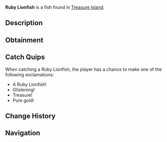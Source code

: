 {{FishInfobox
|image          = Ruby Lionfish.png
|rarity         = Legendary
|sea            = Second Sea
|location       = [[Treasure Island]]
|sublocation    = 
|sources        = Fishing Rod
|radar_location = 
|prog_speed     = -45
|xp             = 7500
|weather        = 
|time           = 
|season         = 
|bait           = Crystal Bananas
|base_weight    = 17
|base_value     = 10800
|weight_range   = 11.5
|base_chance    = 15
|base_resil     = 25
}}
'''Ruby Lionfish''' is a {{Rarity|Legendary}} fish found in [[Treasure Island]].

== Description ==
{{Description|A gleam from the sea's most coveted chests.|Bestiary Entry}}

== Obtainment ==
{{Description|Hidden where treasure resides.|Bestiary Hint}}
{{Fish Availability|
Treasure Island
|top_rods      = 
Steady Rod\31479.31\42367.63;
Frostfire Rod\29451.04\40889.02;
Free Spirit Rod\29320.76\92086.64;
Magma Rod\27754.7\40167.13;
Krampus's Rod\27703.92\38615.42;
Plastic Rod\27394.2\42535.27;
Azure Of Lagoon\23290.84\79478.05;
Firefly Rod\20273.11\74564.61;
Astralhook Rod\24716.27\74316.51;
Great Rod of Oscar\26226.58\73626.41;
Lucky Rod\11916.58\45348.67;
Adventurer's Rod\17367.68\69046.72;
Fungal Rod\10827.44\44461.62;
Blazebringer Rod\20468.73\67632.75;
Trident Rod\20287.31\58645.9;
Verdant Shear Rod\19179.12\68942.13;
No-Life Rod\13534.18\42586.2;
Ethereal Prism Rod\12738.99\41762.49;
Seraphic Rod\12615.79\42367.5;
Challenger's Rod\12149.28\41742.72;
Rod Of The Exalted One\11835.68\39316.62;
Rod Of The Forgotten Fang\11822.54\39813.94;
Rod Of The Depths\11488.81\39018.64;
Depthseeker Rod\11150.86\39257.01;
Volcanic Rod\11120.92\38669.68;
Zeus Rod\11047.15\38413.16;
Avalanche Rod\11014.68\38826.58
|recommended   = Free Spirit Rod
}}

== Catch Quips ==
When catching a Ruby Lionfish, the player has a chance to make one of the following exclamations:
* A Ruby Lionfish!
* Glistening!
* Treasure!
* Pure gold!

== Change History ==
{{Change History|{{subst:Current Version}}}}

== Navigation ==
{{Fish Navbox|Treasure Island}}